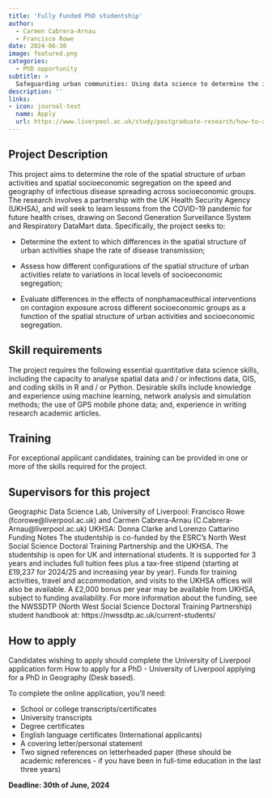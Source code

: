 ```yaml
---
title: 'Fully Funded PhD studentship'
author: 
  - Carmen Cabrera-Arnau
  - Francisco Rowe
date: 2024-06-30
image: featured.png
categories:
  - PhD opportunity
subtitle: >
  Safeguarding urban communities: Using data science to determine the impact of the spatial structure of urban activities and residential segregation on the spreading of infectious diseases
description: ''
links:
- icon: journal-text
  name: Apply
  url: https://www.liverpool.ac.uk/study/postgraduate-research/how-to-apply/
---
```


## Project Description

This project aims to determine the role of the spatial structure of urban activities and spatial socioeconomic segregation on the speed and geography of infectious disease spreading across socioeconomic groups. The research involves a partnership with the UK Health Security Agency (UKHSA), and will seek to learn lessons from the COVID-19 pandemic for future health crises, drawing on Second Generation Surveillance System and Respiratory DataMart data. Specifically, the project seeks to:

- Determine the extent to which differences in the spatial structure of urban activities shape the rate of disease transmission;

- Assess how different configurations of the spatial structure of urban activities relate to variations in local levels of socioeconomic segregation;

- Evaluate differences in the effects of nonphamaceuthical interventions on contagion exposure across different socioeconomic groups as a function of the spatial structure of urban activities and socioeconomic segregation.

## Skill requirements
The project requires the following essential quantitative data science skills, including the capacity to analyse spatial data and / or infections data, GIS, and coding skills in R and / or Python. Desirable skills include knowledge and experience using machine learning, network analysis and simulation methods; the use of GPS mobile phone data; and, experience in writing research academic articles.

## Training
For exceptional applicant candidates, training can be provided in one or more of the skills required for the project.

## Supervisors for this project
Geographic Data Science Lab, University of Liverpool: Francisco Rowe (fcorowe@liverpool.ac.uk) and Carmen Cabrera-Arnau (C.Cabrera-Arnau@liverpool.ac.uk)
UKHSA: Donna Clarke and Lorenzo Cattarino
Funding Notes
The studentship is co-funded by the ESRC’s North West Social Science Doctoral Training Partnership and the UKHSA. The studentship is open for UK and international students. It is supported for 3 years and includes full tuition fees plus a tax-free stipend (starting at £19,237 for 2024/25 and increasing year by year). Funds for training activities, travel and accommodation, and visits to the UKHSA offices will also be available. A £2,000 bonus per year may be available from UKHSA, subject to funding availability. For more information about the funding, see the NWSSDTP (North West Social Science Doctoral Training Partnership) student handbook at: https://nwssdtp.ac.uk/current-students/

## How to apply
Candidates wishing to apply should complete the University of Liverpool application form How to apply for a PhD - University of Liverpool applying for a PhD in Geography (Desk based).

To complete the online application, you’ll need:

- School or college transcripts/certificates  
- University transcripts  
- Degree certificates  
- English language certificates (International applicants)  
- A covering letter/personal statement  
- Two signed references on letterheaded paper (these should be academic references - if you have been in full-time education in the last three years)

**Deadline: 30th of June, 2024**

